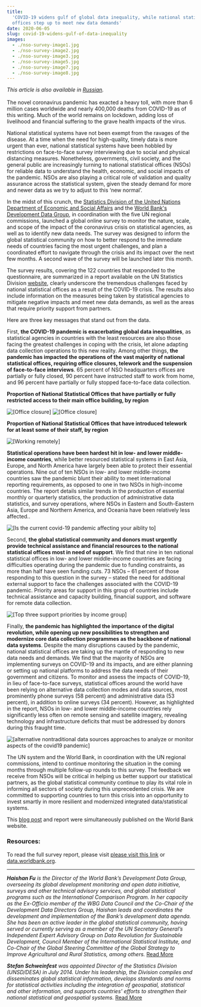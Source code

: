 ```yaml
---
title:
  'COVID-19 widens gulf of global data inequality, while national statistical
  offices step up to meet new data demands'
date: 2020-06-05
slug: covid-19-widens-gulf-of-data-inequality
images:
  - ./nso-survey-image1.jpg
  - ./nso-survey-image2.jpg
  - ./nso-survey-image3.jpg
  - ./nso-survey-image5.jpg
  - ./nso-survey-image7.jpg
  - ./nso-survey-image8.jpg
---
```



_This article is also available in
[Russian](/covid19-nso-survey-RU.pdf)._<br/><br/>The novel coronavirus pandemic
has exacted a heavy toll, with more than 6 million cases worldwide and nearly
400,000 deaths from COVID-19 as of this writing. Much of the world remains on
lockdown, adding loss of livelihood and financial suffering to the grave health
impacts of the virus.

National statistical systems have not been exempt from the ravages of the
disease. At a time when the need for high-quality, timely data is more urgent
than ever, national statistical systems have been hobbled by restrictions on
face-to-face survey interviewing due to social and physical distancing measures.
Nonetheless, governments, civil society, and the general public are increasingly
turning to national statistical offices (NSOs) for reliable data to understand
the health, economic, and social impacts of the pandemic. NSOs are also playing
a critical role of validation and quality assurance across the statistical
system, given the steady demand for more and newer data as we try to adjust to
this ‘new normal’.

In the midst of this crunch, the
[Statistics Division of the United Nations Department of Economic and Social Affairs](http://unstats.un.org/)
and the [World Bank's Development Data Group](http://data.worldbank.org/), in
coordination with the five UN regional commissions, launched a global online
survey to monitor the nature, scale, and scope of the impact of the coronavirus
crisis on statistical agencies, as well as to identify new data needs. The
survey was designed to inform the global statistical community on how to better
respond to the immediate needs of countries facing the most urgent challenges,
and plan a coordinated effort to navigate through the crisis and its impact over
the next few months. A second wave of the survey will be launched later this
month.

The survey results, covering the 122 countries that responded to the
questionnaire, are summarized in a report available on the UN Statistics
Division
[website](https://unstats.un.org/unsd/covid19-response/covid19-nso-survey-report.pdf),
clearly underscore the tremendous challenges faced by national statistical
offices as a result of the COVID-19 crisis. The results also include information
on the measures being taken by statistical agencies to mitigate negative impacts
and meet new data demands, as well as the areas that require priority support
from partners.

Here are three key messages that stand out from the data.

First, **the COVID-19 pandemic is exacerbating global data inequalities**, as
statistical agencies in countries with the least resources are also those facing
the greatest challenges in coping with the crisis, let alone adapting data
collection operations to this new reality. Among other things, **the pandemic
has impacted the operations of the vast majority of national statistical
offices, requiring office closures, telework and the suspension of face-to-face
interviews**. 65 percent of NSO headquarters offices are partially or fully
closed, 90 percent have instructed staff to work from home, and 96 percent have
partially or fully stopped face-to-face data collection.

**Proportion of National Statistical Offices that have partially or fully
restricted access to their main office building, by region**

<Box mb={3}>
  <Img
    fluid={props.images[0]}
    title="[Office closure]"
    alt="[Office closure]"
  />
</Box>

<Box mb={3}>
  <Img
    fluid={props.images[1]}
    title="[Office closure]"
    alt="[Office closure]"
  />
</Box>

**Proportion of National Statistical Offices that have introduced telework for
at least some of their staff, by region**

<Box mb={3}>
  <Img
    fluid={props.images[2]}
    title="[Working remotely]"
    alt="[Working remotely]"
  />
</Box>

**Statistical operations have been hardest hit in low- and lower middle-income
countries**, while better resourced statistical systems in East Asia, Europe,
and North America have largely been able to protect their essential operations.
Nine out of ten NSOs in low- and lower middle-income countries saw the pandemic
blunt their ability to meet international reporting requirements, as opposed to
one in two NSOs in high-income countries. The report details similar trends in
the production of essential monthly or quarterly statistics, the production of
administrative data statistics, and survey operations, where NSOs in Eastern and
South-Eastern Asia, Europe and Northern America, and Oceania have been
relatively less affected..

<Box mb={3}>
  <Img
    fluid={props.images[3]}
    title="[Is the current covid-19 pandemic affecting your aiblity to]"
    alt="[Is the current covid-19 pandemic affecting your aiblity to]"
  />
</Box>

Second, **the global statistical community and donors must urgently provide
technical assistance and financial resources to the national statistical offices
most in need of support**. We find that nine in ten national statistical offices
in low- and lower middle-income countries are facing difficulties operating
during the pandemic due to funding constraints, as more than half have seen
funding cuts. 73 NSOs – 61 percent of those responding to this question in the
survey – stated the need for additional external support to face the challenges
associated with the COVID-19 pandemic. Priority areas for support in this group
of countries include technical assistance and capacity building, financial
support, and software for remote data collection.

<Box mb={3}>
  <Img
    fluid={props.images[4]}
    title="[Top three support priorities by income group]"
    alt="[Top three support priorities by income group]"
  />
</Box>

Finally, **the pandemic has highlighted the importance of the digital
revolution, while opening up new possibilities to strengthen and modernize core
data collection programmes as the backbone of national data systems**. Despite
the many disruptions caused by the pandemic, national statistical offices are
taking up the mantle of responding to new data needs and demands. We find that
the majority of NSOs are implementing surveys on COVID-19 and its impacts, and
are either planning or setting up national platforms to address the data needs
of their government and citizens. To monitor and assess the impacts of COVID-19,
in lieu of face-to-face surveys, statistical offices around the world have been
relying on alternative data collection modes and data sources, most prominently
phone surveys (58 percent) and administrative data (53 percent), in addition to
online surveys (34 percent). However, as highlighted in the report, NSOs in low-
and lower middle-income countries rely significantly less often on remote
sensing and satellite imagery, revealing technology and infrastructure deficits
that must be addressed by donors during this fraught time.

<Box mb={3}>
  <Img
    fluid={props.images[5]}
    title="[alternative nontraditional data sources approaches to analyze or monitor aspects of the covid19 pandemic]"
    alt="[alternative nontraditional data sources approaches to analyze or monitor aspects of the covid19 pandemic]"
  />
</Box>

The UN system and the World Bank, in coordination with the UN regional
commissions, intend to continue monitoring the situation in the coming months
through multiple follow-up rounds to this survey. The feedback we receive from
NSOs will be critical in helping us better support our statistical partners, as
the global statistical community continue to play its vital role in informing
all sectors of society during this unprecedented crisis. We are committed to
supporting countries to turn this crisis into an opportunity to invest smartly
in more resilient and modernized integrated data/statistical systems.

This
[blog post](https://blogs.worldbank.org/opendata/covid-19-widens-gulf-global-data-inequality-while-national-statistical-offices-step-up)
and report were simultaneously published on the World Bank website.

### Resources:

To read the full survey report, please visit
[please visit this link](https://unstats.un.org/unsd/covid19-response/covid19-nso-survey-report.pdf)
or [data.worldbank.org](http://data.worldbank.org/).

---

_**Haishan Fu** is the Director of the World Bank’s Development Data Group,
overseeing its global development monitoring and open data initiative, surveys
and other technical advisory services, and global statistical programs such as
the International Comparison Program. In her capacity as the Ex-Officio member
of the WBG Data Council and the Co-Chair of the Development Data Directors
Group, Haishan leads and coordinates the development and implementation of the
Bank’s development data agenda. She has been an active leader in the global
statistical community, having served or currently serving as a member of the UN
Secretary General’s Independent Expert Advisory Group on Data Revolution for
Sustainable Development, Council Member of the International Statistical
Institute, and Co-Chair of the Global Steering Committee of the Global Strategy
to Improve Agricultural and Rural Statistics, among others._
[Read More](https://www.worldbank.org/en/about/people/h/haishan-fu)

_**Stefan Schweinfest** was appointed Director of the Statistics Division
(UNSD/DESA) in July 2014. Under his leadership, the Division compiles and
disseminates global statistical information, develops standards and norms for
statistical activities including the integration of geospatial, statistical and
other information, and supports countries' efforts to strengthen their national
statistical and geospatial systems._
[Read More](https://unstats.un.org/home/Stefan-Schweinfest.cshtml)
